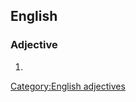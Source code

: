==English==

===Adjective===
{{head|en|alternative spelling}}

# {{alternative spelling of|gungy|lang=en}}

[[Category:English adjectives]]